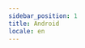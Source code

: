```yaml
---
sidebar_position: 1
title: Android
locale: en
---
```



<DevicePrerequisites />

<CloneExampleAndInit
  title="Example 레포 클론 및 초기화"
  path="gamium/javascript/jest"
/>

<Tabs groupId="target" defaultValue="app" queryString>
<TabItem value="app" label="App">

<AppUpload
  app_name="DoguRpgSample.apk"
  app_url="https://github.com/dogu-team/gamium-unity-samples/releases/download/DoguRpgSample-2.0.5/android.zip"
/>
<AppConfigTabItem runs_on="android" app_version="2.0.5" />
<RunCommand run_script="npm run test:app:android" />

</TabItem>
</Tabs>
